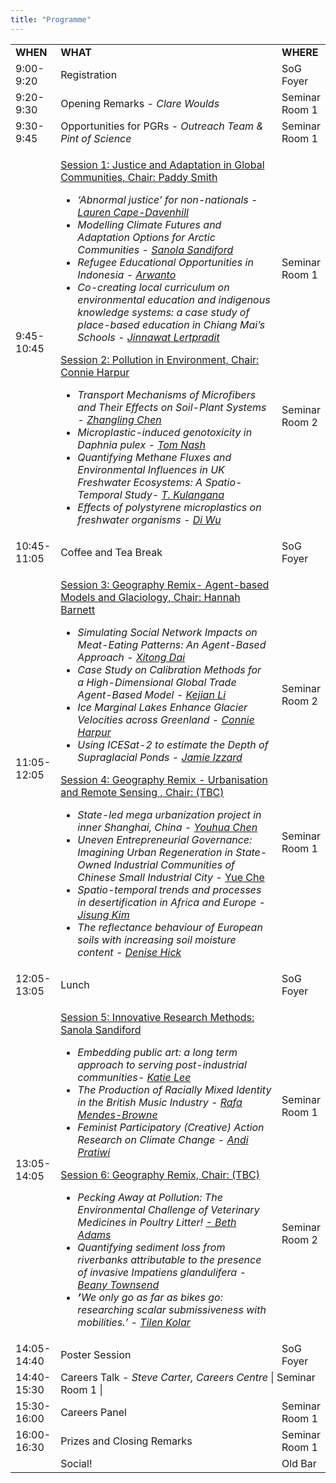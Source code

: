 ---
title: "Programme"
---

+-------------+------------------------------------------------------------------------------------------------------------------------------------------------------------------------------------------------------------------------------------+-----------------------------+
| **WHEN**    | **WHAT**                                                                                                                                                                                                                           | **WHERE**                   |
+-------------+------------------------------------------------------------------------------------------------------------------------------------------------------------------------------------------------------------------------------------+-----------------------------+
| 9:00-9:20   | Registration                                                                                                                                                                                                                       | SoG Foyer                   |
+-------------+------------------------------------------------------------------------------------------------------------------------------------------------------------------------------------------------------------------------------------+-----------------------------+
| 9:20-9:30   | Opening Remarks - *Clare Woulds*                                                                                                                                                                                                   | Seminar Room 1              |
+-------------+------------------------------------------------------------------------------------------------------------------------------------------------------------------------------------------------------------------------------------+-----------------------------+
| 9:30-9:45   | Opportunities for PGRs - *Outreach Team & Pint of Science*                                                                                                                                                                         | Seminar Room 1              |
+-------------+------------------------------------------------------------------------------------------------------------------------------------------------------------------------------------------------------------------------------------+-----------------------------+
| 9:45-10:45  | [Session 1: Justice and Adaptation in Global Communities, Chair: Paddy Smith]{.underline}                                                                                                                                          | Seminar Room 1              |
|             |                                                                                                                                                                                                                                    |                             |
|             | -   *'Abnormal justice' for non-nationals - [Lauren Cape-Davenhill](presenters.qmd#sec-lauren-cape-davenhill-sjcc)*                                                                                                                | <br>                        |
|             | -   *Modelling Climate Futures and Adaptation Options for Arctic Communities - [Sanola Sandiford](presenters.qmd#sec-sanola-sandiford-egc)*                                                                                        |                             |
|             | -   *Refugee Educational Opportunities in Indonesia - [Arwanto](presenters.qmd#sec-arwanto-sjcc)*                                                                                                                                  | <br>                        |
|             | -   *Co-creating local curriculum on environmental education and indigenous knowledge systems: a case study of place-based education in Chiang Mai's Schools - [Jinnawat Lertpradit](presenters.qmd#sec-jinnawat-lertpradit-sjcc)* |                             |
|             |                                                                                                                                                                                                                                    | <br>                        |
|             | [Session 2: Pollution in Environment, Chair: Connie Harpur]{.underline}                                                                                                                                                            |                             |
|             |                                                                                                                                                                                                                                    | <br>                        |
|             | -   *Transport Mechanisms of Microfibers and Their Effects on Soil-Plant Systems - [Zhangling Chen](presenters.qmd#sec-zhangling-chen-rbpm)*                                                                                       |                             |
|             | -   *Microplastic-induced genotoxicity in Daphnia pulex - [Tom Nash](presenters.qmd#sec-tom-nash-rbpm)*                                                                                                                            | <br>                        |
|             | -   *Quantifying Methane Fluxes and Environmental Influences in UK Freshwater Ecosystems: A Spatio-Temporal Study- [T. Kulangana](presenters.qmd#sec-t.-kulangana-rbpm)*                                                           |                             |
|             | -   *Effects of polystyrene microplastics on freshwater organisms - [Di Wu](presenters.qmd#sec-di-wu-rbpm)*                                                                                                                        | Seminar Room 2\             |
+-------------+------------------------------------------------------------------------------------------------------------------------------------------------------------------------------------------------------------------------------------+-----------------------------+
| 10:45-11:05 | Coffee and Tea Break                                                                                                                                                                                                               | SoG Foyer                   |
+-------------+------------------------------------------------------------------------------------------------------------------------------------------------------------------------------------------------------------------------------------+-----------------------------+
| 11:05-12:05 | [Session 3: Geography Remix- Agent-based Models and Glaciology, Chair: Hannah Barnett]{.underline}                                                                                                                                 | Seminar Room 2              |
|             |                                                                                                                                                                                                                                    |                             |
|             | -   *Simulating Social Network Impacts on Meat-Eating Patterns: An Agent-Based Approach - [Xitong Dai](presenters.qmd#sec-xitong-dai-isds)*                                                                                        | <br>                        |
|             | -   *Case Study on Calibration Methods for a High-Dimensional Global Trade Agent-Based Model - [Kejian Li](presenters.qmd#sec-kejian-li-isds)*                                                                                     |                             |
|             | -   *Ice Marginal Lakes Enhance Glacier Velocities across Greenland - [Connie Harpur](presenters.qmd#sec-connie-harpur-rbpm)*                                                                                                      | <br>                        |
|             | -   *Using ICESat-2 to estimate the Depth of Supraglacial Ponds - [Jamie Izzard](presenters.qmd#sec-jamie-izzard-rbpm)*                                                                                                            |                             |
|             |                                                                                                                                                                                                                                    | <br>                        |
|             | [Session 4: Geography Remix - Urbanisation and Remote Sensing , Chair: (TBC)]{.underline}                                                                                                                                          |                             |
|             |                                                                                                                                                                                                                                    | <br>                        |
|             | -   *State-led mega urbanization project in inner Shanghai, China - [Youhua Chen](presenters.qmd#sec-youhua-chen-sjcc)*                                                                                                            |                             |
|             | -   *Uneven Entrepreneurial Governance: Imagining Urban Regeneration in State-Owned Industrial Communities of Chinese Small Industrial City* - [Yue Che](presenters.qmd#sec-yue-che-sjcc)                                          | <br>                        |
|             | -   *Spatio-temporal trends and processes in desertification in Africa and Europe - [Jisung Kim](presenters.qmd#sec-jisung-kim-egc)*                                                                                               |                             |
|             | -   *The reflectance behaviour of European soils with increasing soil moisture content - [Denise Hick](presenters.qmd#sec-denise-hick-egc)*                                                                                        | Seminar Room 1              |
+-------------+------------------------------------------------------------------------------------------------------------------------------------------------------------------------------------------------------------------------------------+-----------------------------+
| 12:05-13:05 | Lunch                                                                                                                                                                                                                              | SoG Foyer                   |
+-------------+------------------------------------------------------------------------------------------------------------------------------------------------------------------------------------------------------------------------------------+-----------------------------+
| 13:05-14:05 | [Session 5: Innovative Research Methods: Sanola Sandiford]{.underline}                                                                                                                                                             | Seminar Room 1 <br><br><br> |
|             |                                                                                                                                                                                                                                    |                             |
|             | -   *Embedding public art: a long term approach to serving post-industrial communities- [Katie Lee](presenters.qmd#sec-katie-lee-sjcc)*                                                                                            | <br>                        |
|             | -   *The Production of Racially Mixed Identity in the British Music Industry - [Rafa Mendes-Browne](presenters.qmd#sec-rafa-mendes-browne-sjcc)*                                                                                   |                             |
|             | -   *Feminist Participatory (Creative) Action Research on Climate Change - [Andi Pratiwi](presenters.qmd#sec-andi-pratiwi-sjcc)*                                                                                                   | <br>                        |
|             |                                                                                                                                                                                                                                    |                             |
|             | [Session 6: Geography Remix, Chair: (TBC)]{.underline}                                                                                                                                                                             | <br>                        |
|             |                                                                                                                                                                                                                                    |                             |
|             | -   *Pecking Away at Pollution: The Environmental Challenge of Veterinary Medicines in Poultry Litter! [- Beth Adams](presenters.qmd#sec-beth-adams-rbpm)*                                                                         | Seminar Room 2              |
|             | -   *Quantifying sediment loss from riverbanks attributable to the presence of invasive Impatiens glandulifera - [Beany Townsend](presenters.qmd#sec-beany-townsend-rbpm)*                                                         |                             |
|             | -   ***'**We only go as far as bikes go: researching scalar submissiveness with mobilities.' - [Tilen Kolar](presenters.qmd#sec-tilen-kolar-sjcc)*                                                                                 |                             |
+-------------+------------------------------------------------------------------------------------------------------------------------------------------------------------------------------------------------------------------------------------+-----------------------------+
| 14:05-14:40 | Poster Session                                                                                                                                                                                                                     | SoG Foyer                   |
+-------------+------------------------------------------------------------------------------------------------------------------------------------------------------------------------------------------------------------------------------------+-----------------------------+
| 14:40-15:30 | Careers Talk - *Steve Carter, Careers Centre*                                                                                                                                                                                     | Seminar Room 1              |
+-------------+------------------------------------------------------------------------------------------------------------------------------------------------------------------------------------------------------------------------------------+-----------------------------+
| 15:30-16:00 | Careers Panel                                                                                                                                                                                                                      | Seminar Room 1              |
+-------------+------------------------------------------------------------------------------------------------------------------------------------------------------------------------------------------------------------------------------------+-----------------------------+
| 16:00-16:30 | Prizes and Closing Remarks                                                                                                                                                                                                         | Seminar Room 1              |
+-------------+------------------------------------------------------------------------------------------------------------------------------------------------------------------------------------------------------------------------------------+-----------------------------+
|             | Social!                                                                                                                                                                                                                            | Old Bar                     |
+-------------+------------------------------------------------------------------------------------------------------------------------------------------------------------------------------------------------------------------------------------+-----------------------------+
